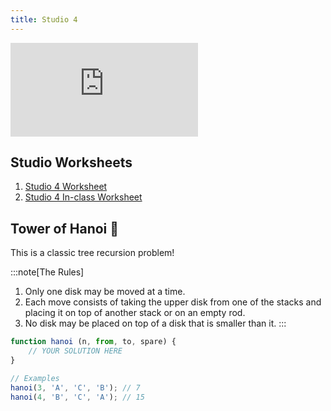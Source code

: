 ```yaml
---
title: Studio 4
---
```


<iframe 
    src="https://docs.google.com/presentation/d/e/2PACX-1vQ3xbK749hrtSkzsPWDJLraPu5E1tSuo8dckJV3sE4rgKUsanYXyQ60vnKjSwKmZYnNBSVW4Z7Bvrb-/embed" 
    class="aspect-video w-full"
    frameborder="0" 
    allowfullscreen="true" 
    mozallowfullscreen="true" 
    webkitallowfullscreen="true">
</iframe>

## Studio Worksheets

1. [Studio 4 Worksheet](https://drive.google.com/file/d/1qxB-EWE7ABBsIxlri95Z-N9AId8kHegr/view?usp=sharing)
2. [Studio 4 In-class Worksheet](https://drive.google.com/file/d/1HskyJO7uIyX9Ej29cRWZiefAFj2uQ9UL/view?usp=sharing)

## Tower of Hanoi 🗼

This is a classic tree recursion problem!

:::note[The Rules]
1. Only one disk may be moved at a time.
2. Each move consists of taking the upper disk from one of the stacks and placing it on top of another stack or on an empty rod.
3. No disk may be placed on top of a disk that is smaller than it.
:::

```javascript
function hanoi (n, from, to, spare) {
    // YOUR SOLUTION HERE
}

// Examples
hanoi(3, 'A', 'C', 'B'); // 7
hanoi(4, 'B', 'C', 'A'); // 15
```
